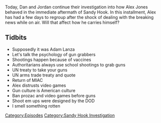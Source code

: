 {{DEFAULTSORT:
    #_EPISODE_0267:December 16, 2012
}}{{Episode
    | title           = December 16, 2012
    | caption         = Listen to this episode on [https://knowledgefight.libsyn.com/knowledge-fight-december-16-2012 Libsyn] [https://open.spotify.com/episode/4zRap4Iqv8vNb467ah9yZM Spotify], Read the [[Transcript/267: December 16, 2012|Unofficial Transcript]]
    | episodeNumber   = 267
    | length          = 01:28:26
    | airDate         = February 22, 2019
    | coverageDate    = December 16, 2012
    | episodeType     = [[:Category:Sandy Hook Investigation|Sandy Hook Investigation]]
    | appearance      = [[Adam Lanza]]
    | previousEpisode = [[266: December 14, 2012]]
    | nextEpisode     = [[268: December 17-18, 2012]]
}}

{{Stub}}

Today, Dan and Jordan continue their investigation into how Alex Jones behaved in the immediate aftermath of Sandy Hook. In this installment, Alex has had a few days to regroup after the shock of dealing with the breaking news while on air. Will that affect how he carries himself?

==Tidbits==

*Supposedly it was Adam Lanza
*Let's talk the psychology of gun grabbers
*Shootings happen because of vaccines
*Authoritarians always use school shootings to grab guns
*UN treaty to take your guns
*UN arms trade treaty and quote
*Return of MIAC
*Alex distrusts video games
*Gun culture is American culture
*Ban prozac and video games before guns
*Shoot em ups were designed by the DOD
*I smell something rotten

[[Category:Episodes]]
[[Category:Sandy Hook Investigation]]
